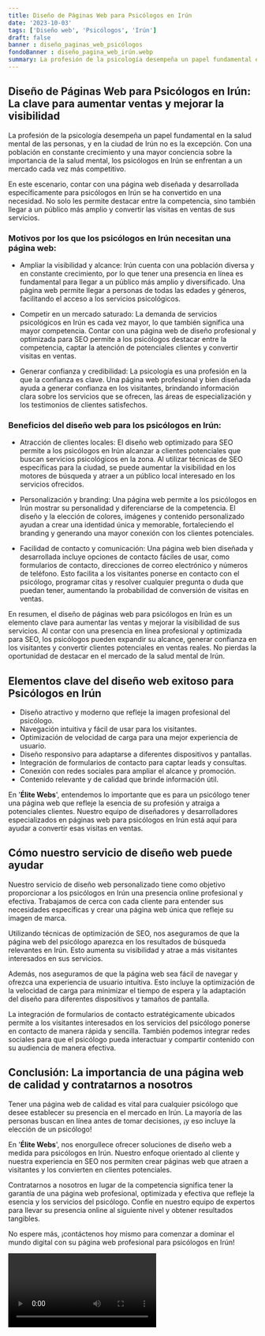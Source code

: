 ```yaml
---
title: Diseño de Páginas Web para Psicólogos en Irún
date: '2023-10-03'
tags: ['Diseño web', 'Psicólogos', 'Irún']
draft: false
banner : diseño_paginas_web_psicólogos
fondoBanner : diseño_pagina_web_irún.webp
summary: La profesión de la psicología desempeña un papel fundamental en la salud mental de las personas, y en la ciudad de Irún no es la excepción. Con una población en constante crecimiento y una mayor conciencia sobre la importancia de la salud mental, los psicólogos en Irún se enfrentan a un mercado cada vez más competitivo.
---
```


## Diseño de Páginas Web para Psicólogos en Irún: La clave para aumentar ventas y mejorar la visibilidad

La profesión de la psicología desempeña un papel fundamental en la salud mental de las personas, y en la ciudad de Irún no es la excepción. Con una población en constante crecimiento y una mayor conciencia sobre la importancia de la salud mental, los psicólogos en Irún se enfrentan a un mercado cada vez más competitivo.

En este escenario, contar con una página web diseñada y desarrollada específicamente para psicólogos en Irún se ha convertido en una necesidad. No solo les permite destacar entre la competencia, sino también llegar a un público más amplio y convertir las visitas en ventas de sus servicios.

### Motivos por los que los psicólogos en Irún necesitan una página web:
- Ampliar la visibilidad y alcance: Irún cuenta con una población diversa y en constante crecimiento, por lo que tener una presencia en línea es fundamental para llegar a un público más amplio y diversificado. Una página web permite llegar a personas de todas las edades y géneros, facilitando el acceso a los servicios psicológicos.

- Competir en un mercado saturado: La demanda de servicios psicológicos en Irún es cada vez mayor, lo que también significa una mayor competencia. Contar con una página web de diseño profesional y optimizada para SEO permite a los psicólogos destacar entre la competencia, captar la atención de potenciales clientes y convertir visitas en ventas.

- Generar confianza y credibilidad: La psicología es una profesión en la que la confianza es clave. Una página web profesional y bien diseñada ayuda a generar confianza en los visitantes, brindando información clara sobre los servicios que se ofrecen, las áreas de especialización y los testimonios de clientes satisfechos.

### Beneficios del diseño web para los psicólogos en Irún:
- Atracción de clientes locales: El diseño web optimizado para SEO permite a los psicólogos en Irún alcanzar a clientes potenciales que buscan servicios psicológicos en la zona. Al utilizar técnicas de SEO específicas para la ciudad, se puede aumentar la visibilidad en los motores de búsqueda y atraer a un público local interesado en los servicios ofrecidos.

- Personalización y branding: Una página web permite a los psicólogos en Irún mostrar su personalidad y diferenciarse de la competencia. El diseño y la elección de colores, imágenes y contenido personalizado ayudan a crear una identidad única y memorable, fortaleciendo el branding y generando una mayor conexión con los clientes potenciales.

- Facilidad de contacto y comunicación: Una página web bien diseñada y desarrollada incluye opciones de contacto fáciles de usar, como formularios de contacto, direcciones de correo electrónico y números de teléfono. Esto facilita a los visitantes ponerse en contacto con el psicólogo, programar citas y resolver cualquier pregunta o duda que puedan tener, aumentando la probabilidad de conversión de visitas en ventas.

En resumen, el diseño de páginas web para psicólogos en Irún es un elemento clave para aumentar las ventas y mejorar la visibilidad de sus servicios. Al contar con una presencia en línea profesional y optimizada para SEO, los psicólogos pueden expandir su alcance, generar confianza en los visitantes y convertir clientes potenciales en ventas reales. No pierdas la oportunidad de destacar en el mercado de la salud mental de Irún.

<GifSeo />

<Cta />

## Elementos clave del diseño web exitoso para Psicólogos en Irún

- Diseño atractivo y moderno que refleje la imagen profesional del psicólogo.
- Navegación intuitiva y fácil de usar para los visitantes.
- Optimización de velocidad de carga para una mejor experiencia de usuario.
- Diseño responsivo para adaptarse a diferentes dispositivos y pantallas.
- Integración de formularios de contacto para captar leads y consultas.
- Conexión con redes sociales para ampliar el alcance y promoción.
- Contenido relevante y de calidad que brinde información útil.

En '**Élite Webs**', entendemos lo importante que es para un psicólogo tener una página web que refleje la esencia de su profesión y atraiga a potenciales clientes. Nuestro equipo de diseñadores y desarrolladores especializados en páginas web para psicólogos en Irún está aquí para ayudar a convertir esas visitas en ventas.

## Cómo nuestro servicio de diseño web puede ayudar

Nuestro servicio de diseño web personalizado tiene como objetivo proporcionar a los psicólogos en Irún una presencia online profesional y efectiva. Trabajamos de cerca con cada cliente para entender sus necesidades específicas y crear una página web única que refleje su imagen de marca.

Utilizando técnicas de optimización de SEO, nos aseguramos de que la página web del psicólogo aparezca en los resultados de búsqueda relevantes en Irún. Esto aumenta su visibilidad y atrae a más visitantes interesados en sus servicios.

Además, nos aseguramos de que la página web sea fácil de navegar y ofrezca una experiencia de usuario intuitiva. Esto incluye la optimización de la velocidad de carga para minimizar el tiempo de espera y la adaptación del diseño para diferentes dispositivos y tamaños de pantalla.

La integración de formularios de contacto estratégicamente ubicados permite a los visitantes interesados en los servicios del psicólogo ponerse en contacto de manera rápida y sencilla. También podemos integrar redes sociales para que el psicólogo pueda interactuar y compartir contenido con su audiencia de manera efectiva.

## Conclusión: La importancia de una página web de calidad y contratarnos a nosotros

Tener una página web de calidad es vital para cualquier psicólogo que desee establecer su presencia en el mercado en Irún. La mayoría de las personas buscan en línea antes de tomar decisiones, ¡y eso incluye la elección de un psicólogo!

En '**Élite Webs**', nos enorgullece ofrecer soluciones de diseño web a medida para psicólogos en Irún. Nuestro enfoque orientado al cliente y nuestra experiencia en SEO nos permiten crear páginas web que atraen a visitantes y los convierten en clientes potenciales.

Contratarnos a nosotros en lugar de la competencia significa tener la garantía de una página web profesional, optimizada y efectiva que refleje la esencia y los servicios del psicólogo. Confíe en nuestro equipo de expertos para llevar su presencia online al siguiente nivel y obtener resultados tangibles.

No espere más, ¡contáctenos hoy mismo para comenzar a dominar el mundo digital con su página web profesional para psicólogos en Irún!

<Video />

<CtaBot job='Psicólogos' city='Irún'/>

<Gmaps query='Irún+españa+maps' />